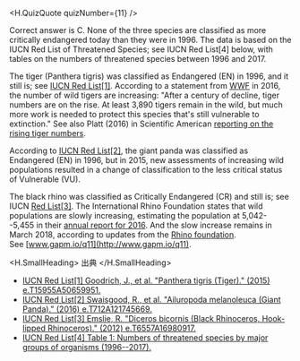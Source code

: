
<H.QuizQuote quizNumber={11} />

Correct answer is C. None of the three species are classified as more critically endangered today than they were in 1996. The data is based on the IUCN Red List of Threatened Species; see IUCN Red List[4] below, with tables on the numbers of threatened species between 1996 and 2017.

The tiger (Panthera tigris) was classified as Endangered (EN) in 1996, and it still is; see [IUCN Red List[1]](http://www.gapm.io/xiucnr1). According to a statement from [WWF](http://gapm.io/xwwftiger) in 2016, the number of wild tigers are increasing: "After a century of decline, tiger numbers are on the rise. At least 3,890 tigers remain in the wild, but much more work is needed to protect this species that's still vulnerable to extinction." See also Platt (2016) in Scientific American [reporting on the rising tiger numbers](https://blogs.scientificamerican.com/extinction-countdown/tiger-populations-increasing/).

According to [IUCN Red List[2]](http://www.gapm.io/xiucn2), the giant panda was classified as Endangered (EN) in 1996, but in 2015, new assessments of increasing wild populations resulted in a change of classification to the less critical status of Vulnerable (VU).

The black rhino was classified as Critically Endangered (CR) and still is; see IUCN [Red List[3]](http://www.gapm.io/xiucn3). The International Rhino Foundation states that wild populations are slowly increasing, estimating the population at 5,042--5,455 in their [annual report for 2016](https://rhinos.org/newsroom/annual-report-financials/). And the slow increase remains in March 2018, according to updates from the [Rhino foundation](https://rhinos.org/state-of-the-rhino/). See [www.gapm.io/q11](http://www.gapm.io/q11).

<H.SmallHeading>
  出典
</H.SmallHeading>

- [IUCN Red List[1] Goodrich, J., et al. "Panthera tigris (Tiger)." (2015) e.T15955A50659951.](http://www.gapm.io/xiucnr1)
- [IUCN Red List[2] Swaisgood, R., et al. "Ailuropoda melanoleuca (Giant Panda)." (2016) e.T712A121745669.](http://www.gapm.io/xiucn2)
- [IUCN Red List[3] Emslie, R. "Diceros bicornis (Black Rhinoceros, Hook-lipped Rhinoceros)." (2012) e.T6557A16980917.](http://www.gapm.io/xiucn3)
- [IUCN Red List[4] Table 1: Numbers of threatened species by major groups of organisms (1996--2017).](http://www.gapm.io/xiucnr4)
